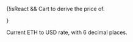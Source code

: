 
{!isReact && <ParamField body="cart" type="ProductCart[]" required>
Cart to derive the price of.

</ParamField>}

<ParamField body="ethUsd" type="bigint" required>
  Current ETH to USD rate, with 6 decimal places.
</ParamField>
